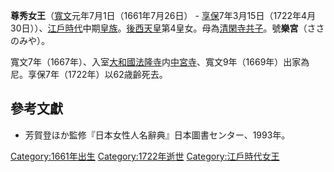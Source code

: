 '''尊秀女王'''（[[寬文|寬文]]元年7月1日（1661年7月26日） - [[享保|享保]]7年3月15日（1722年4月30日））、[[江戶時代|江戶時代]]中期[[皇族|皇族]]。[[後西天皇|後西天皇]]第4皇女。母為[[清閑寺共子|清閑寺共子]]。號'''樂宮'''（ささのみや）。

寬文7年（1667年）、入室[[大和國|大和國]][[法隆寺|法隆寺]]内[[中宮寺|中宮寺]]、寬文9年（1669年）出家為尼。享保7年（1722年）以62歳齡死去。

==參考文獻==
*芳賀登ほか監修『日本女性人名辭典』日本圖書センター、1993年。



[[Category:1661年出生|Category:1661年出生]]
[[Category:1722年逝世|Category:1722年逝世]]
[[Category:江戶時代女王|Category:江戶時代女王]]